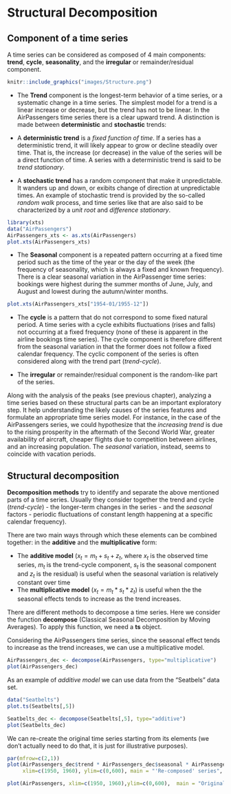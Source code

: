 # Structural Decomposition

## Component of a time series

A time series can be considered as composed of 4 main components: **trend**, **cycle**, **seasonality**, and the **irregular** or remainder/residual component.

```r
knitr::include_graphics("images/Structure.png")
```

*   The **Trend** component is the longest-term behavior of a time series, or a systematic change in a time series. The simplest model for a trend is a linear increase or decrease, but the trend has not to be linear. In the AirPassengers time series there is a clear upward trend. A distinction is made between **deterministic** and **stochastic** trends:

  -   A **deterministic trend** is a *fixed function of time*. If a series has a deterministic trend, it will likely appear to grow or decline steadily over time. That is, the increase (or decrease) in the value of the series will be a direct function of time. A series with a deterministic
trend is said to be *trend stationary*.
  -   A **stochastic trend** has a random component that make it unpredictable. It wanders up and down, or exibits change of direction at unpredictable times. An example of stochastic trend is provided by the so-called *random walk* process, and time series like that are also said to be characterized by a *unit root* and *difference stationary*.

```r
library(xts)
data("AirPassengers")
AirPassengers_xts <- as.xts(AirPassengers)
plot.xts(AirPassengers_xts)
```  

*   The **Seasonal** component is a repeated pattern occurring at a fixed time period such as the time of the year or the day of the week (the frequency of seasonality, which is always a fixed and known frequency). There is a clear seasonal variation in the AirPassenger time series: bookings were highest during the summer months of June, July, and August and lowest during the autumn/winter months.

```r
plot.xts(AirPassengers_xts["1954-01/1955-12"])
```  

*   The **cycle** is a pattern that do not correspond to some fixed natural period. A time series with a cycle exhibits fluctuations (rises and falls) not occurring at a fixed frequency (none of these is apparent in the airline bookings time series). The cycle component is therefore different from the seasonal variation in that the former does not follow a fixed calendar frequency. The cyclic component of the series is often considered along with the trend part (*trend-cycle*).

*   The **irregular** or remainder/residual component is the random-like part of the series.

Along with the analysis of the peaks (see previous chapter), analyzing a time series based on these structural parts can be an important exploratory step. It help understanding the likely causes of the series features and formulate an appropriate time series model. For instance, in the case of the AirPassengers series, we could hypothesize that the *increasing trend* is due to the rising prosperity in the aftermath of the Second World War, greater availability of aircraft, cheaper flights due to competition between airlines, and an increasing population. The *seasonal* variation, instead, seems to coincide with vacation periods.

## Structural decomposition

**Decomposition methods** try to identify and separate the above mentioned parts of a time series. Usually they consider together the trend and cycle (*trend-cycle*) - the longer-term changes in the series - and the *seasonal* factors - periodic fluctuations of constant length happening at a specific calendar frequency).

There are two main ways through which these elements can be combined together: in the **additive** and the **multiplicative** form:

*   The **additive model** ($x_{t} = m_{t} + s_{t} + z_{t}$, where $x_{t}$ is the observed time series, $m_{t}$ is the trend-cycle component, $s_{t}$ is the seasonal component and $z_{t}$ is the residual) is useful when the seasonal variation is relatively constant over time
*   The **multiplicative model** ($x_{t} = m_{t} * s_{t} * z_{t}$) is useful when the the seasonal effects tends to increase as the trend increases.

There are different methods to decompose a time series. Here we consider the function **decompose** (Classical Seasonal Decomposition by Moving Averages). To apply this function, we need a **ts** object.

Considering the AirPassengers time series, since the seasonal effect tends to increase as the trend increases, we can use a multiplicative model.

```r
AirPassengers_dec <- decompose(AirPassengers, type="multiplicative")
plot(AirPassengers_dec)
```

As an example of *additive model* we can use data from the "Seatbels" data set. 

```r
data("Seatbelts")
plot.ts(Seatbelts[,5])
```

```r
Seatbelts_dec <- decompose(Seatbelts[,5], type="additive")
plot(Seatbelts_dec)
```

We can re-create the original time series starting from its elements (we don't actually need to do that, it is just for illustrative purposes). 

```r
par(mfrow=c(2,1))
plot(AirPassengers_dec$trend * AirPassengers_dec$seasonal * AirPassengers_dec$random,  
     xlim=c(1950, 1960), ylim=c(0,600), main = "'Re-composed' series", ylab="")

plot(AirPassengers, xlim=c(1950, 1960),ylim=c(0,600),  main = "Original series", ylab="")
```



